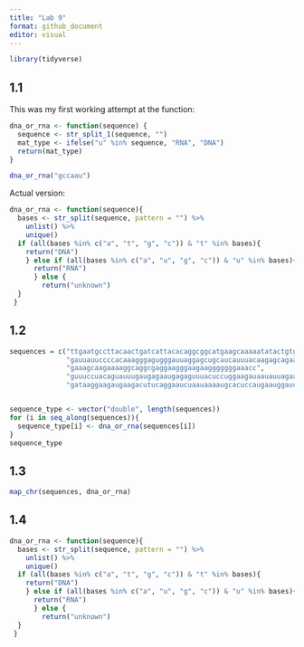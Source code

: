 ```yaml
---
title: "Lab 9"
format: github_document
editor: visual
---
```


```r
library(tidyverse)
```
## 1.1

This was my first working attempt at the function:


```r
dna_or_rna <- function(sequence) {
  sequence <- str_split_1(sequence, "")
  mat_type <- ifelse("u" %in% sequence, "RNA", "DNA")
  return(mat_type)
}
```



```r
dna_or_rna("gccaau")
```

Actual version:

```r
dna_or_rna <- function(sequence){
  bases <- str_split(sequence, pattern = "") %>%
    unlist() %>%
    unique()
  if (all(bases %in% c("a", "t", "g", "c")) & "t" %in% bases){
    return("DNA")
    } else if (all(bases %in% c("a", "u", "g", "c")) & "u" %in% bases){
      return("RNA")
      } else {
        return("unknown")
  }
 }
```


## 1.2

```r
sequences = c("ttgaatgccttacaactgatcattacacaggcggcatgaagcaaaaatatactgtgaaccaatgcaggcg", 
              "gauuauuccccacaaagggagugggauuaggagcugcaucauuuacaagagcagaauguuucaaaugcau", 
              "gaaagcaagaaaaggcaggcgaggaagggaagaagggggggaaacc", 
              "guuuccuacaguauuugaugagaaugagaguuuacuccuggaagauaauauuagaauguuuacaacugcaccugaucagguggauaaggaagaugaagacu", 
              "gataaggaagaugaagacutucaggaaucuaauaaaaugcacuccaugaauggauucauguaugggaaucagccggguc")


sequence_type <- vector("double", length(sequences))
for (i in seq_along(sequences)){
  sequence_type[i] <- dna_or_rna(sequences[i])
}
sequence_type
```

## 1.3

```r
map_chr(sequences, dna_or_rna)
```


## 1.4


```r
dna_or_rna <- function(sequence){
  bases <- str_split(sequence, pattern = "") %>%
    unlist() %>%
    unique()
  if (all(bases %in% c("a", "t", "g", "c")) & "t" %in% bases){
    return("DNA")
    } else if (all(bases %in% c("a", "u", "g", "c")) & "u" %in% bases){
      return("RNA")
      } else {
        return("unknown")
  }
 }
```





